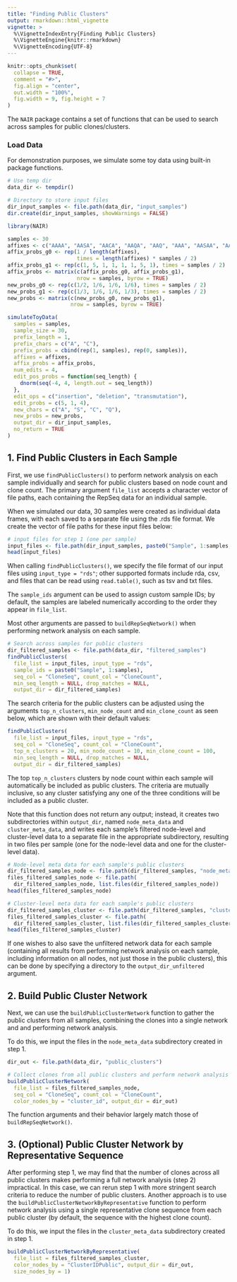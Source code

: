 ```yaml
---
title: "Finding Public Clusters"
output: rmarkdown::html_vignette
vignette: >
  %\VignetteIndexEntry{Finding Public Clusters}
  %\VignetteEngine{knitr::rmarkdown}
  %\VignetteEncoding{UTF-8}
---
```


```r
knitr::opts_chunk$set(
  collapse = TRUE,
  comment = "#>",
  fig.align = "center", 
  out.width = "100%",
  fig.width = 9, fig.height = 7
)
```

The `NAIR` package contains a set of functions that can be used to search across samples for public clones/clusters.

### Load Data

For demonstration purposes, we simulate some toy data using built-in package functions.

```r
# Use temp dir
data_dir <- tempdir()

# Directory to store input files
dir_input_samples <- file.path(data_dir, "input_samples")
dir.create(dir_input_samples, showWarnings = FALSE)

library(NAIR)

samples <- 30
affixes <- c("AAAA", "AASA", "AACA", "AAQA", "AAQ", "AAA", "AASAA", "AAAAA")
affix_probs_g0 <- rep(1 / length(affixes), 
                      times = length(affixes) * samples / 2)
affix_probs_g1 <- rep(c(1, 5, 1, 1, 1, 1, 5, 1), times = samples / 2)
affix_probs <- matrix(c(affix_probs_g0, affix_probs_g1),
                      nrow = samples, byrow = TRUE)
new_probs_g0 <- rep(c(1/2, 1/6, 1/6, 1/6), times = samples / 2)
new_probs_g1 <- rep(c(1/3, 1/6, 1/6, 1/3), times = samples / 2)
new_probs <- matrix(c(new_probs_g0, new_probs_g1),
                    nrow = samples, byrow = TRUE)

simulateToyData(
  samples = samples,
  sample_size = 30,
  prefix_length = 1,
  prefix_chars = c("A", "C"),
  prefix_probs = cbind(rep(1, samples), rep(0, samples)),
  affixes = affixes,
  affix_probs = affix_probs,
  num_edits = 4,
  edit_pos_probs = function(seq_length) {
    dnorm(seq(-4, 4, length.out = seq_length))
  },
  edit_ops = c("insertion", "deletion", "transmutation"),
  edit_probs = c(5, 1, 4),
  new_chars = c("A", "S", "C", "Q"),
  new_probs = new_probs,
  output_dir = dir_input_samples,
  no_return = TRUE
)
```


## 1. Find Public Clusters in Each Sample

First, we use `findPublicClusters()` to perform network analysis on each sample individually and search for public clusters based on node count and clone count. The primary argument `file_list` accepts a character vector of file paths, each containing the RepSeq data for an individual sample.

When we simulated our data, 30 samples were created as individual data frames, with each saved to a separate file using the .rds file format. We create the vector of file paths for these input files below:

```r
# input files for step 1 (one per sample)
input_files <- file.path(dir_input_samples, paste0("Sample", 1:samples, ".rds"))
head(input_files)
```

When calling `findPublicClusters()`, we specify the file format of our input files using `input_type = "rds"`; other supported formats include rda, csv, and files that can be read using `read.table()`, such as tsv and txt files.

The `sample_ids` argument can be used to assign custom sample IDs; by default, the samples are labeled numerically according to the order they appear in `file_list`.

Most other arguments are passed to `buildRepSeqNetwork()` when performing network analysis on each sample.

```r
# Search across samples for public clusters
dir_filtered_samples <- file.path(data_dir, "filtered_samples")
findPublicClusters(
  file_list = input_files, input_type = "rds",
  sample_ids = paste0("Sample", 1:samples),
  seq_col = "CloneSeq", count_col = "CloneCount",
  min_seq_length = NULL, drop_matches = NULL,
  output_dir = dir_filtered_samples)
```

The search criteria for the public clusters can be adjusted using the arguments `top_n_clusters`, `min_node_count` and `min_clone_count` as seen below, which are shown with their default values:

```r
findPublicClusters(
  file_list = input_files, input_type = "rds",
  seq_col = "CloneSeq", count_col = "CloneCount",
  top_n_clusters = 20, min_node_count = 10, min_clone_count = 100,
  min_seq_length = NULL, drop_matches = NULL,
  output_dir = dir_filtered_samples)
```

The top `top_n_clusters` clusters by node count within each sample will automatically be included as public clusters. The criteria are mutually inclusive, so any cluster satisfying any one of the three conditions will be included as a public cluster.

Note that this function does not return any output; instead, it creates two subdirectories within `output_dir`, named `node_meta_data` and `cluster_meta_data`, and writes each sample's filtered node-level and cluster-level data to a separate file in the appropriate subdirectory, resulting in two files per sample (one for the node-level data and one for the cluster-level data).

```r
# Node-level meta data for each sample's public clusters
dir_filtered_samples_node <- file.path(dir_filtered_samples, "node_meta_data")
files_filtered_samples_node <- file.path(
  dir_filtered_samples_node, list.files(dir_filtered_samples_node))
head(files_filtered_samples_node)

# Cluster-level meta data for each sample's public clusters
dir_filtered_samples_cluster <- file.path(dir_filtered_samples, "cluster_meta_data")
files_filtered_samples_cluster <- file.path(
  dir_filtered_samples_cluster, list.files(dir_filtered_samples_cluster))
head(files_filtered_samples_cluster)
```

If one wishes to also save the unfiltered network data for each sample (containing all results from performing network analysis on each sample, including information on all nodes, not just those in the public clusters), this can be done by specifying a directory to the `output_dir_unfiltered` argument.


## 2. Build Public Cluster Network

Next, we can use the `buildPublicClusterNetwork` function to gather the public clusters from all samples, combining the clones into a single network and and performing network analysis.

To do this, we input the files in the `node_meta_data` subdirectory created in step 1.

```r
dir_out <- file.path(data_dir, "public_clusters")

# Collect clones from all public clusters and perform network analysis
buildPublicClusterNetwork(
  file_list = files_filtered_samples_node,
  seq_col = "CloneSeq", count_col = "CloneCount",
  color_nodes_by = "cluster_id", output_dir = dir_out)
```

The function arguments and their behavior largely match those of `buildRepSeqNetwork()`.


## 3. (Optional) Public Cluster Network by Representative Sequence

After performing step 1, we may find that the number of clones across all public clusters makes performing a full network analysis (step 2) impractical. In this case, we can rerun step 1 with more stringent search criteria to reduce the number of public clusters. Another approach is to use the `buildPublicClusterNetworkByRepresentative` function to perform network analysis using a single representative clone sequence from each public cluster (by default, the sequence with the highest clone count).

To do this, we input the files in the `cluster_meta_data` subdirectory created in step 1.

```r
buildPublicClusterNetworkByRepresentative(
  file_list = files_filtered_samples_cluster,
  color_nodes_by = "ClusterIDPublic", output_dir = dir_out,
  size_nodes_by = 1)
```
